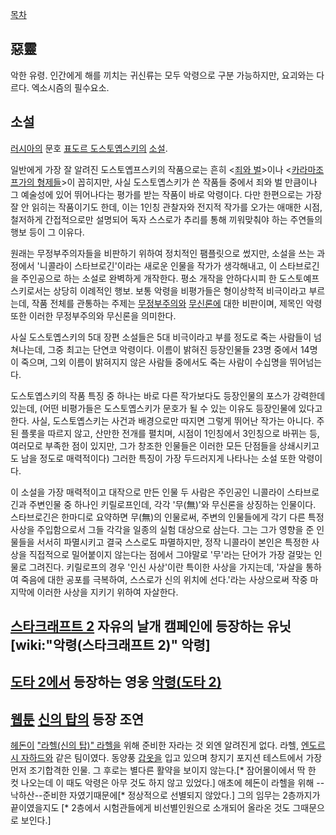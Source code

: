 [[목차]]

== 惡靈 ==
악한 유령. 인간에게 해를 끼치는 귀신류는 모두 악령으로 구분 가능하지만, 요괴와는 다르다. 엑소시즘의 필수요소.

== 소설 ==
[[러시아]]의 문호 [[표도르 도스토옙스키]]의 [[소설]].

일반에게 가장 잘 알려진 도스토옙프스키의 작품으로는 흔히 <[[죄와 벌]]>이나 <[[카라마조프가의 형제들]]>이 꼽히지만, 사실 도스토옙스키가 쓴 작품들 중에서 죄와 벌 만큼이나 그 예술성에 있어 뛰어나다는 평가를 받는 작품이 바로 악령이다. 다만 한편으로는 가장 잘 안 읽히는 작품이기도 한데, 이는 1인칭 관찰자와 전지적 작가를 오가는 애매한 시점, 철저하게 간접적으로만 설명되어 독자 스스로가 추리를 통해 끼워맞춰야 하는 주연들의 행보 등이 그 이유다.

원래는 무정부주의자들을 비판하기 위하여 정치적인 팸플릿으로 썼지만, 소설을 쓰는 과정에서 '니콜라이 스타브로긴'이라는 새로운 인물을 작가가 생각해내고, 이 스타브로긴을 주인공으로 하는 소설로 완벽하게 개작한다. 평소 개작을 안하다시피 한 도스토예프스키로서는 상당히 이례적인 행보. 보통 악령을 비평가들은 형이상학적 비극이라고 부르는데, 작품 전체를 관통하는 주제는 [[무정부주]]의와 [[무신론]]에 대한 비판이며, 제목인 악령 또한 이러한 무정부주의와 무신론을 의미한다.

사실 도스토옙스키의 5대 장편 소설들은 5대 비극이라고 부를 정도로 죽는 사람들이 넘쳐나는데, 그중 최고는 단연코 악령이다. 이름이 밝혀진 등장인물들 23명 중에서 14명이 죽으며, 그외 이름이 밝혀지지 않은 사람들 중에서도 죽는 사람이 수십명을 뛰어넘는다.

도스토옙스키의 작품 특징 중 하나는 바로 다른 작가보다도 등장인물의 포스가 강력한데 있는데, (어떤 비평가들은 도스토옙스키가 문호가 될 수 있는 이유도 등장인물에 있다고 한다. 사실, 도스토옙스키는 사건과 배경으로만 따지면 그렇게 뛰어난 작가는 아니다. 주된 플롯을 따르지 않고, 산만한 전개를 펼치며, 시점이 1인칭에서 3인칭으로 바뀌는 등, 여러모로 부족한 점이 있지만, 그가 창조한 인물들은 이러한 모든 단점들을 상쇄시키고도 남을 정도로 매력적이다) 그러한 특징이 가장 두드러지게 나타나는 소설 또한 악령이다.

이 소설을 가장 매력적이고 대작으로 만든 인물 두 사람은 주인공인 니콜라이 스타브로긴과 주변인물 중 하나인 키릴로프인데, 각각 '무(無)'와 무신론을 상징하는 인물이다. 스타브로긴은 한마디로 요약하면 무(無)의 인물로써, 주변의 인물들에게 각기 다른 특정 사상을 주입함으로서 그들 각각을 일종의 실험 대상으로 삼는다. 그는 그가 영향을 준 인물들을 서서히 파멸시키고 결국 스스로도 파멸하지만, 정작 니콜라이 본인은 특정한 사상을 직접적으로 밀어붙이지 않는다는 점에서 그야말로 '무'라는 단어가 가장 걸맞는 인물로 그려진다. 키릴로프의 경우 '인신 사상'이란 특이한 사상을 가지는데, '자살을 통하여 죽음에 대한 공포를 극복하여, 스스로가 신의 위치에 선다.'라는 사상으로써 작중 마지막에 이러한 사상을 지키기 위하여 자살한다.
== [[스타크래프트 2]] 자유의 날개 캠페인에 등장하는 유닛 [wiki:"악령(스타크래프트 2)" 악령] ==

== [[도타 2]]에서 등장하는 영웅 [[악령(도타 2)]] ==

== [[웹툰]] [[신의 탑]]의 등장 조연 ==
[[헤돈]]이 [["라헬(신의 탑)" 라헬]]을 위해 준비한 자라는 것 외엔 알려진게 없다. 라헬, [[엔도르시 자하드]]와 같은 팀이였다. 동양풍 [[갑옷]]을 입고 있으며 창지기 포지션 테스트에서 가장 먼저 조기합격한 인물. 그 후로는 별다른 활약을 보이지 않는다.[* 잠어몰이에서 딱 한 컷 나오는데 이 때도 악령은 아무 것도 하지 않고 있었다.] 애초에 헤돈이 라헬을 위해 --낙하산--준비한 자였기때문에[* 정상적으로 선별되지 않았다.] 그의 임무는 2층까지가 끝이였을지도 [* 2층에서 시험관들에게 비선별인원으로 소개되어 올라온 것도 그때문으로 보인다.]
